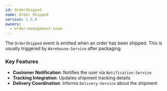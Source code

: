 ```yaml
---
id: OrderShipped
name: Order Shipped
version: 1.0.0
owners:
  - order-management-team
---
```


The `OrderShipped` event is emitted when an order has been shipped. This is usually triggered by `Warehouse-Service` after packaging.

<NodeGraph />

### Key Features

- **Customer Notification**: Notifies the user via `Notification-Service`  
- **Tracking Integration**: Updates shipment tracking details  
- **Delivery Coordination**: Informs `Delivery-Service` about the shipment  

